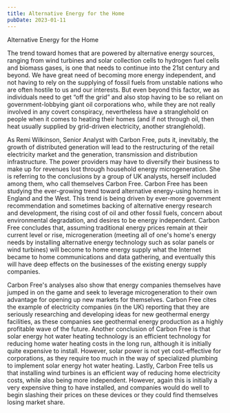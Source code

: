```yaml
---
title: Alternative Energy for the Home
pubDate: 2023-01-11
---
```


Alternative Energy for the Home

The trend toward homes that are powered by alternative energy sources, ranging from wind turbines and solar collection cells to hydrogen fuel cells and biomass gases, is one that needs to continue into the 21st century and beyond. We have great need of becoming more energy independent, and not having to rely on the supplying of fossil fuels from unstable nations who are often hostile to us and our interests. But even beyond this factor, we as individuals need to get “off the grid” and also stop having to be so reliant on government-lobbying giant oil corporations who, while they are not really involved in any covert conspiracy, nevertheless have a stranglehold on people when it comes to heating their  homes (and if not through oil, then heat usually supplied by grid-driven electricity, another stranglehold). 

As Remi Wilkinson, Senior Analyst with Carbon Free, puts it, inevitably, the growth of distributed generation will lead to the restructuring of the retail electricity market and the generation, transmission and distribution infrastructure. The power providers may have to diversify their business to make up for revenues lost through household energy microgeneration. She is referring to the conclusions by a group of UK analysts, herself included among them, who call themselves Carbon Free. Carbon Free has been studying the ever-growing trend toward alternative energy-using homes in England and the West. This trend is being driven by ever-more government recommendation and sometimes backing of alternative energy research and development, the rising cost of oil and other fossil fuels, concern about environmental degradation, and desires to be energy independent. Carbon Free concludes that, assuming traditional energy prices remain at their current level or rise, microgeneration (meeting all of one's home's energy needs by installing alternative energy technology such as solar panels or wind turbines) will become to home energy supply what the Internet became to home communications and data gathering, and eventually this will have deep effects on the businesses of the existing energy supply companies. 

Carbon Free's analyses also show that energy companies themselves have jumped in on the game  and seek to leverage microgeneration to their own advantage for opening up new markets for themselves. Carbon Free cites the example of electricity companies (in the UK) reporting that they are seriously researching and developing ideas for new geothermal energy facilities, as these companies see geothermal energy production as a highly profitable wave of the future. Another conclusion of Carbon Free is that solar energy hot water heating technology is an efficient technology for reducing home water heating costs in the long run, although it is initially quite expensive to install.  However, solar power is not yet cost-effective for corporations, as they require too much in the way of specialized plumbing to implement solar energy hot water heating. Lastly, Carbon Free tells us that installing wind turbines is an efficient way of reducing home electricity costs, while also being more independent. However, again this is initially a very expensive thing to have installed, and companies would do well to begin slashing their prices on these devices or they could find themselves losing market share.